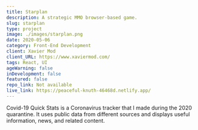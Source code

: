 ```yaml
---
title: Starplan
description: A strategic MMO browser-based game.
slug: starplan
type: project
image: ./images/starplan.png
date: 2020-05-06
category: Front-End Development
client: Xavier Mod
client_URL: https://www.xaviermod.com/
tags: React, UI
ageWarning: false 
inDevelopment: false
featured: false
repo_link: Not available
live_link: https://peaceful-knuth-46468d.netlify.app/
---
```


Covid-19 Quick Stats is a Coronavirus tracker that I made during the 2020 quarantine. It uses public data from different sources and displays useful information, news, and related content.






